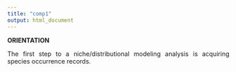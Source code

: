 ```yaml
---
title: "comp1"
output: html_document
---
```

**ORIENTATION**  
<p align="justify">
The first step to a niche/distributional modeling analysis is acquiring species occurrence records. 
</p>
